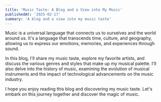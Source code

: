 ```yaml
---
title: 'Music Taste: A Blog and a View into My Music'
publishedAt: '2025-02-17'
summary: 'A blog and a view into my music taste'
---
```


Music is a universal language that connects us to ourselves and the world around us. It's a language that transcends time, culture, and geography, allowing us to express our emotions, memories, and experiences through sound.

In this blog, I'll share my music taste, explore my favorite artists, and discuss the various genres and styles that make up my musical palette. I'll also delve into the history of music, examining the evolution of musical instruments and the impact of technological advancements on the music industry.

I hope you enjoy reading this blog and discovering my music taste. Let's embark on this journey together and discover the magic of music.